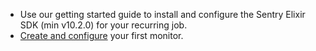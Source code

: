 - Use our <PlatformLink to="/">getting started</PlatformLink> guide to install and configure the Sentry Elixir SDK (min v10.2.0) for your recurring job.
- [Create and configure](https://sentry.io/crons/create/) your first monitor.
